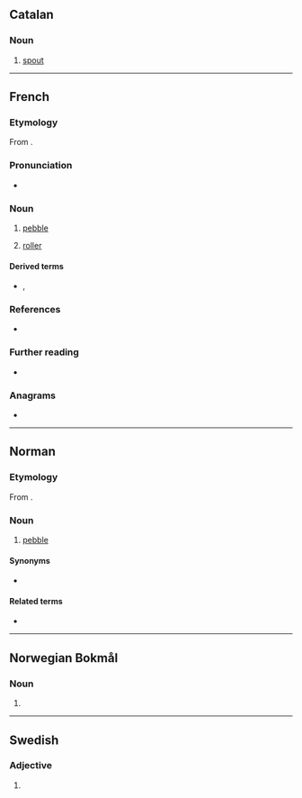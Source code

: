 ==Catalan==

===Noun===
{{ca-noun|m}}

# [[spout]] {{gloss|of a porron, for example}}

----

==French==

===Etymology===
From {{etyl|fro|fr}} {{m|fro|gal||rock}}.

===Pronunciation===
* {{IPA|/ɡalɛ/|lang=fr}}

===Noun===
{{fr-noun|m}}

# [[pebble]]
# {{lb|fr|technology}} [[roller]]

====Derived terms====
* {{l|fr|galette|g=f}}, {{l|fr|galetteux}}

===References===
* {{R:NPLarousse}}

===Further reading===
* {{R:TLFi}}

===Anagrams===
* {{l|fr|gelât}}

----

==Norman==

===Etymology===
From {{etyl|fro|nrf}} {{m|fro|gal||rock}}{{suffix||et|lang=nrf}}.

===Noun===
{{nrf-noun|m}}

# {{lb|nrf|Jersey}} [[pebble]]

====Synonyms====
* {{l|nrf|galot}}

====Related terms====
* {{l|nrf|galiche||pebbles}}

----

==Norwegian Bokmål==

===Noun===
{{head|nb|noun form|g=n}}

# {{definite of|gal|lang=nb}}

----

==Swedish==

===Adjective===
{{head|sv|adjective form}}

# {{sv-adj-form-abs-indef-n|galen}}